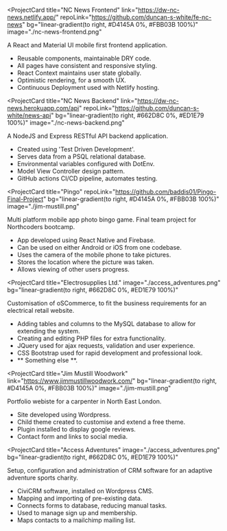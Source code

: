<ProjectCard
  title="NC News Frontend"
  link="https://dw-nc-news.netlify.app/"
  repoLink="https://github.com/duncan-s-white/fe-nc-news"
  bg="linear-gradient(to right, #D4145A 0%, #FBB03B 100%)"
  image="./nc-news-frontend.png"
>
  A React and Material UI mobile first frontend application.
  <ul sx={{ pl: 0 }}>
    <li>Reusable components, maintainable DRY code.</li>
    <li>All pages have consistent and responsive styling.</li>
    <li>React Context maintains user state globally.</li>
    <li>Optimistic rendering, for a smooth UX.</li>
    <li>Continuous Deployment used with Netlify hosting.</li>
  </ul>
</ProjectCard>

<ProjectCard
  title="NC News Backend"
  link="https://dw-nc-news.herokuapp.com/api"
  repoLink="https://github.com/duncan-s-white/news-api"
  bg="linear-gradient(to right, #662D8C 0%, #ED1E79 100%)"
  image="./nc-news-backend.png"
>
  A NodeJS and Express RESTful API backend application.
  <ul>
    <li>Created using 'Test Driven Development'.</li>
    <li>Serves data from a PSQL relational database.</li>
    <li>Environmental variables configured with DotEnv.</li>
    <li>Model View Controller design pattern.</li>
    <li>GitHub actions CI/CD pipeline, automates testing.</li>
  </ul>
</ProjectCard>

<ProjectCard
  title="Pingo"
  repoLink="https://github.com/baddis01/Pingo-Final-Project"
  bg="linear-gradient(to right, #D4145A 0%, #FBB03B 100%)"
  image="./jim-mustill.png"
>
  Multi platform mobile app photo bingo game. Final team project for Northcoders
  bootcamp.
  <ul>
    <li>App developed using React Native and Firebase.</li>
    <li>Can be used on either Android or iOS from one codebase.</li>
    <li>Uses the camera of the mobile phone to take pictures.</li>
    <li>Stores the location where the picture was taken.</li>
    <li>Allows viewing of other users progress.</li>
  </ul>
</ProjectCard>

<ProjectCard
  title="Electrosupplies Ltd."
  image="./access_adventures.png"
  bg="linear-gradient(to right, #662D8C 0%, #ED1E79 100%)"
>
  Customisation of oSCommerce, to fit the business requirements for an
  electrical retail website.
  <ul>
    <li>
      Adding tables and columns to the MySQL database to allow for extending the
      system.
    </li>
    <li>Creating and editing PHP files for extra functionality.</li>
    <li>JQuery used for ajax requests, validation and user experience.</li>
    <li>CSS Bootstrap used for rapid development and professional look.</li>
    <li>** Something else **.</li>
  </ul>
</ProjectCard>

<ProjectCard
  title="Jim Mustill Woodwork"
  link="https://www.jimmustillwoodwork.com/"
  bg="linear-gradient(to right, #D4145A 0%, #FBB03B 100%)"
  image="./jim-mustill.png"
>
  Portfolio webiste for a carpenter in North East London.
  <ul>
    <li>Site developed using Wordpress.</li>
    <li>Child theme created to customise and extend a free theme.</li>
    <li>Plugin installed to display google reviews.</li>
    <li>Contact form and links to social media.</li>
  </ul>
</ProjectCard>

<ProjectCard
  title="Access Adventures"
  image="./access_adventures.png"
  bg="linear-gradient(to right, #662D8C 0%, #ED1E79 100%)"
>
  Setup, configuration and administration of CRM software for an adaptive
  adventure sports charity.
  <ul>
    <li>CiviCRM software, installed on Wordpress CMS.</li>
    <li>Mapping and importing of pre-existing data.</li>
    <li>Connects forms to database, reducing manual tasks.</li>
    <li>Used to manage sign up and membership.</li>
    <li>Maps contacts to a mailchimp mailing list.</li>
  </ul>
</ProjectCard>
